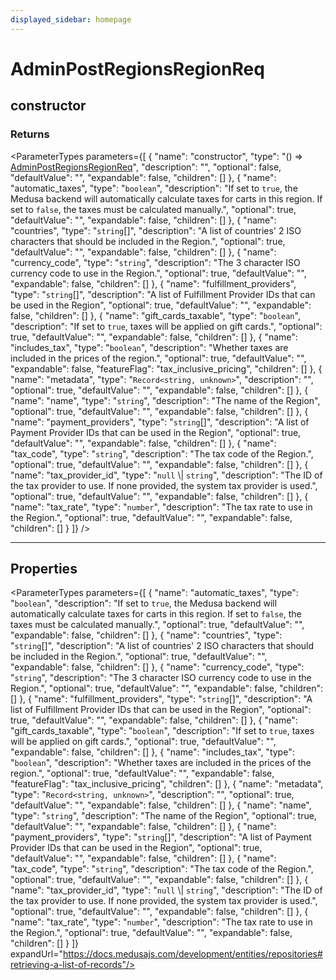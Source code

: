 ```yaml
---
displayed_sidebar: homepage
---
```



# AdminPostRegionsRegionReq

## constructor

### Returns

<ParameterTypes parameters={[
  {
    "name": "constructor",
    "type": "() => [AdminPostRegionsRegionReq](medusa.AdminPostRegionsRegionReq.mdx)",
    "description": "",
    "optional": false,
    "defaultValue": "",
    "expandable": false,
    "children": []
  },
  {
    "name": "automatic_taxes",
    "type": "`boolean`",
    "description": "If set to `true`, the Medusa backend will automatically calculate taxes for carts in this region. If set to `false`, the taxes must be calculated manually.",
    "optional": true,
    "defaultValue": "",
    "expandable": false,
    "children": []
  },
  {
    "name": "countries",
    "type": "`string`[]",
    "description": "A list of countries' 2 ISO characters that should be included in the Region.",
    "optional": true,
    "defaultValue": "",
    "expandable": false,
    "children": []
  },
  {
    "name": "currency_code",
    "type": "`string`",
    "description": "The 3 character ISO currency code to use in the Region.",
    "optional": true,
    "defaultValue": "",
    "expandable": false,
    "children": []
  },
  {
    "name": "fulfillment_providers",
    "type": "`string`[]",
    "description": "A list of Fulfillment Provider IDs that can be used in the Region",
    "optional": true,
    "defaultValue": "",
    "expandable": false,
    "children": []
  },
  {
    "name": "gift_cards_taxable",
    "type": "`boolean`",
    "description": "If set to `true`, taxes will be applied on gift cards.",
    "optional": true,
    "defaultValue": "",
    "expandable": false,
    "children": []
  },
  {
    "name": "includes_tax",
    "type": "`boolean`",
    "description": "Whether taxes are included in the prices of the region.",
    "optional": true,
    "defaultValue": "",
    "expandable": false,
    "featureFlag": "tax_inclusive_pricing",
    "children": []
  },
  {
    "name": "metadata",
    "type": "`Record<string, unknown>`",
    "description": "",
    "optional": true,
    "defaultValue": "",
    "expandable": false,
    "children": []
  },
  {
    "name": "name",
    "type": "`string`",
    "description": "The name of the Region",
    "optional": true,
    "defaultValue": "",
    "expandable": false,
    "children": []
  },
  {
    "name": "payment_providers",
    "type": "`string`[]",
    "description": "A list of Payment Provider IDs that can be used in the Region",
    "optional": true,
    "defaultValue": "",
    "expandable": false,
    "children": []
  },
  {
    "name": "tax_code",
    "type": "`string`",
    "description": "The tax code of the Region.",
    "optional": true,
    "defaultValue": "",
    "expandable": false,
    "children": []
  },
  {
    "name": "tax_provider_id",
    "type": "`null` \\| `string`",
    "description": "The ID of the tax provider to use. If none provided, the system tax provider is used.",
    "optional": true,
    "defaultValue": "",
    "expandable": false,
    "children": []
  },
  {
    "name": "tax_rate",
    "type": "`number`",
    "description": "The tax rate to use in the Region.",
    "optional": true,
    "defaultValue": "",
    "expandable": false,
    "children": []
  }
]} />

___

## Properties

<ParameterTypes parameters={[
  {
    "name": "automatic_taxes",
    "type": "`boolean`",
    "description": "If set to `true`, the Medusa backend will automatically calculate taxes for carts in this region. If set to `false`, the taxes must be calculated manually.",
    "optional": true,
    "defaultValue": "",
    "expandable": false,
    "children": []
  },
  {
    "name": "countries",
    "type": "`string`[]",
    "description": "A list of countries' 2 ISO characters that should be included in the Region.",
    "optional": true,
    "defaultValue": "",
    "expandable": false,
    "children": []
  },
  {
    "name": "currency_code",
    "type": "`string`",
    "description": "The 3 character ISO currency code to use in the Region.",
    "optional": true,
    "defaultValue": "",
    "expandable": false,
    "children": []
  },
  {
    "name": "fulfillment_providers",
    "type": "`string`[]",
    "description": "A list of Fulfillment Provider IDs that can be used in the Region",
    "optional": true,
    "defaultValue": "",
    "expandable": false,
    "children": []
  },
  {
    "name": "gift_cards_taxable",
    "type": "`boolean`",
    "description": "If set to `true`, taxes will be applied on gift cards.",
    "optional": true,
    "defaultValue": "",
    "expandable": false,
    "children": []
  },
  {
    "name": "includes_tax",
    "type": "`boolean`",
    "description": "Whether taxes are included in the prices of the region.",
    "optional": true,
    "defaultValue": "",
    "expandable": false,
    "featureFlag": "tax_inclusive_pricing",
    "children": []
  },
  {
    "name": "metadata",
    "type": "`Record<string, unknown>`",
    "description": "",
    "optional": true,
    "defaultValue": "",
    "expandable": false,
    "children": []
  },
  {
    "name": "name",
    "type": "`string`",
    "description": "The name of the Region",
    "optional": true,
    "defaultValue": "",
    "expandable": false,
    "children": []
  },
  {
    "name": "payment_providers",
    "type": "`string`[]",
    "description": "A list of Payment Provider IDs that can be used in the Region",
    "optional": true,
    "defaultValue": "",
    "expandable": false,
    "children": []
  },
  {
    "name": "tax_code",
    "type": "`string`",
    "description": "The tax code of the Region.",
    "optional": true,
    "defaultValue": "",
    "expandable": false,
    "children": []
  },
  {
    "name": "tax_provider_id",
    "type": "`null` \\| `string`",
    "description": "The ID of the tax provider to use. If none provided, the system tax provider is used.",
    "optional": true,
    "defaultValue": "",
    "expandable": false,
    "children": []
  },
  {
    "name": "tax_rate",
    "type": "`number`",
    "description": "The tax rate to use in the Region.",
    "optional": true,
    "defaultValue": "",
    "expandable": false,
    "children": []
  }
]} expandUrl="https://docs.medusajs.com/development/entities/repositories#retrieving-a-list-of-records"/>
